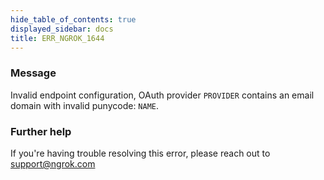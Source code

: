 ```yaml
---
hide_table_of_contents: true
displayed_sidebar: docs
title: ERR_NGROK_1644
---
```


### Message

Invalid endpoint configuration, OAuth provider `PROVIDER` contains an email domain with invalid punycode: `NAME`.

### Further help

If you're having trouble resolving this error, please reach out to [support@ngrok.com](mailto:support@ngrok.com?subject=Help%20with%20ERR_NGROK_1644)
